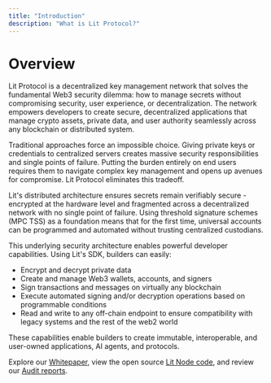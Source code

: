 ```yaml
---
title: "Introduction"
description: "What is Lit Protocol?"
---
```


# Overview

Lit Protocol is a decentralized key management network that solves the fundamental Web3 security dilemma: how to manage secrets without compromising security, user experience, or decentralization. The network empowers developers to create secure, decentralized applications that manage crypto assets, private data, and user authority seamlessly across any blockchain or distributed system.

Traditional approaches force an impossible choice. Giving private keys or credentials to centralized servers creates massive security responsibilities and single points of failure. Putting the burden entirely on end users requires them to navigate complex key management and opens up avenues for compromise. Lit Protocol eliminates this tradeoff.

Lit's distributed architecture ensures secrets remain verifiably secure - encrypted at the hardware level and fragmented across a decentralized network with no single point of failure. Using threshold signature schemes (MPC TSS) as a foundation means that for the first time, universal accounts can be programmed and automated without trusting centralized custodians.

This underlying security architecture enables powerful developer capabilities. Using Lit's SDK, builders can easily:

- Encrypt and decrypt private data
- Create and manage Web3 wallets, accounts, and signers
- Sign transactions and messages on virtually any blockchain
- Execute automated signing and/or decryption operations based on programmable conditions
- Read and write to any off-chain endpoint to ensure compatibility with legacy systems and the rest of the web2 world

These capabilities enable builders to create immutable, interoperable, and user-owned applications, AI agents, and protocols.

Explore our [Whitepaper](https://github.com/LIT-Protocol/whitepaper), view the open source [Lit Node code](https://github.com/LIT-Protocol/Node), and review our [Audit reports](https://drive.google.com/drive/folders/1Rrht88iUkzpofwl1CvP9gEjqY60BKyFn?ref=spark.litprotocol.com).


